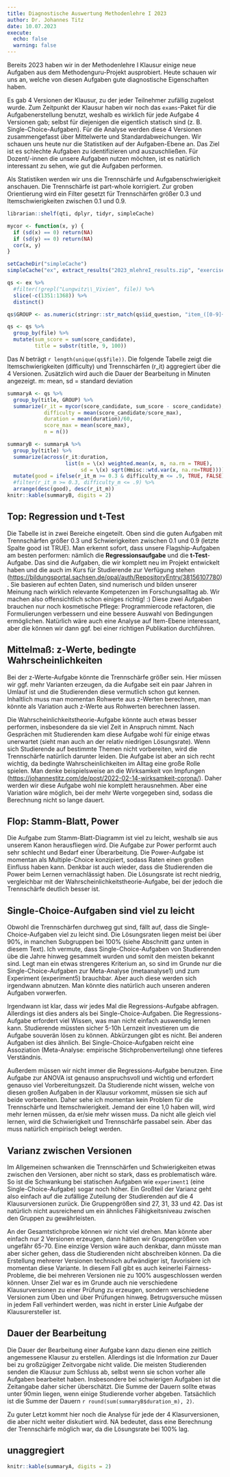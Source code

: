 ```yaml
---
title: Diagnostische Auswertung Methodenlehre I 2023
author: Dr. Johannes Titz
date: 10.07.2023
execute:
  echo: false
  warning: false
---
```


Bereits 2023 haben wir in der Methodenlehre I Klausur einige neue Aufgaben aus dem Methodenguru-Projekt ausprobiert. Heute schauen wir uns an, welche von diesen Aufgaben gute diagnostische Eigenschaften haben.

Es gab 4 Versionen der Klausur, zu der jeder Teilnehmer zufällig zugelost wurde. Zum Zeitpunkt der Klausur haben wir noch das `exams`-Paket für die Aufgabenerstellung benutzt, weshalb es wirklich für jede Aufgabe 4 Versionen gab; selbst für diejenigen die eigentlich statisch sind (z. B. Single-Choice-Aufgaben). Für die Analyse werden diese 4 Versionen zusammengefasst über Mittelwerte und Standardabweichungen. Wir schauen uns heute nur die Statistiken auf der Aufgaben-Ebene an. Das Ziel ist es schlechte Aufgaben zu identifizieren und auszuschließen. Für Dozent/-innen die unsere Aufgaben nutzen möchten, ist es natürlich interessant zu sehen, wie gut die Aufgaben performen.

Als Statistiken werden wir uns die Trennschärfe und Aufgabenschwierigkeit anschauen. Die Trennschärfe ist part-whole korrigiert. Zur groben Orientierung wird ein Filter gesetzt für Trennschärfen größer 0.3 und Itemschwierigkeiten zwischen 0.1 und 0.9.

```r
librarian::shelf(qti, dplyr, tidyr, simpleCache)

mycor <- function(x, y) {
  if (sd(x) == 0) return(NA)
  if (sd(y) == 0) return(NA)
  cor(x, y)
}

setCacheDir("simpleCache")
simpleCache("ex", extract_results("2023_mlehreI_results.zip", "exercises", hide_filename = T), recreate = F)
```

```r
qs <- ex %>%
  #filter(!grepl("Lungwitz\\_Vivien", file)) %>%
  slice(-c(1351:1368)) %>%
  distinct()

qs$GROUP <- as.numeric(stringr::str_match(qs$id_question, "item_([0-9]+)")[,2])

qs <- qs %>%
  group_by(file) %>%
  mutate(sum_score = sum(score_candidate),
         title = substr(title, 9, 100))
```

Das $N$ beträgt `r length(unique(qs$file))`. Die folgende Tabelle zeigt die Itemschwierigkeiten (difficulty) und Trennschärfen (r_it) aggregiert über die 4 Versionen. Zusätzlich wird auch die Dauer der Bearbeitung in Minuten angezeigt. m: mean, sd = standard deviation

```r
summaryA <- qs %>%
  group_by(title, GROUP) %>%
  summarize(r_it = mycor(score_candidate, sum_score - score_candidate),
            difficulty = mean(score_candidate/score_max),
            duration = mean(duration)/60,
            score_max = mean(score_max),
            n = n())

summaryB <- summaryA %>%
  group_by(title) %>%
  summarize(across(r_it:duration,
                   list(m = \(x) weighted.mean(x, n, na.rm = TRUE),
                        sd = \(x) sqrt(Hmisc::wtd.var(x, na.rm=TRUE))))) %>%
  mutate(good = ifelse(r_it_m >= 0.3 & difficulty_m <= .9, TRUE, FALSE)) %>%
  #filter(r_it_m >= 0.3, difficulty_m <= .9) %>%
  arrange(desc(good), desc(r_it_m))
knitr::kable(summaryB, digits = 2)
```

## Top: Regression und t-Test

Die Tabelle ist in zwei Bereiche eingeteilt. Oben sind die guten Aufgaben mit Trennschärfen größer 0.3 und Schwierigkeiten zwischen 0.1 und 0.9 (letzte Spalte good ist TRUE). Man erkennt sofort, dass unsere Flagship-Aufgaben am besten performen: nämlich die **Regressionsaufgabe** und die **t-Test**-Aufgabe. Das sind die Aufgaben, die wir komplett neu im Projekt entwickelt haben und die auch im Kurs für Studierende zur Verfügung stehen (<https://bildungsportal.sachsen.de/opal/auth/RepositoryEntry/38156107780>). Sie basieren auf echten Daten, sind numerisch und bilden unserer Meinung nach wirklich relevante Kompetenzen im Forschungsalltag ab. Wir machen also offensichtlich schon einiges richtig! :) Diese zwei Aufgaben brauchen nur noch kosmetische Pflege: Programmiercode refactoren, die Formulierungen verbessern und eine bessere Auswahl von Bedingungen ermöglichen. Natürlich wäre auch eine Analyse auf Item-Ebene interessant, aber die können wir dann ggf. bei einer richtigen Publikation durchführen.

## Mittelmaß: z-Werte, bedingte Wahrscheinlichkeiten

Bei der z-Werte-Aufgabe könnte die Trennschärfe größer sein. Hier müssen wir ggf. mehr Varianten erzeugen, da die Aufgabe seit ein paar Jahren in Umlauf ist und die Studierenden diese vermutlich schon gut kennen. Inhaltlich muss man momentan Rohwerte aus z-Werten berechnen, man könnte als Variation auch z-Werte aus Rohwerten berechnen lassen.

Die Wahrscheinlichkeitstheorie-Aufgabe könnte auch etwas besser performen, insbesondere da sie viel Zeit in Anspruch nimmt. Nach Gesprächen mit Studierenden kam diese Aufgabe wohl für einige etwas unerwartet (sieht man auch an der relativ niedrigen Lösungsrate). Wenn sich Studierende auf bestimmte Themen nicht vorbereiten, wird die Trennschärfe natürlich darunter leiden. Die Aufgabe ist aber an sich recht wichtig, da bedingte Wahrscheinlichkeiten im Alltag eine große Rolle spielen. Man denke beispielsweise an die Wirksamkeit von Impfungen (<https://johannestitz.com/de/post/2022-02-14-wirksamkeit-corona/>). Daher werden wir diese Aufgabe wohl nie komplett herausnehmen. Aber eine Variation wäre möglich, bei der mehr Werte vorgegeben sind, sodass die Berechnung nicht so lange dauert.

## Flop: Stamm-Blatt, Power

Die Aufgabe zum Stamm-Blatt-Diagramm ist viel zu leicht, weshalb sie aus unserem Kanon herausfliegen wird. Die Aufgabe zur Power performt auch sehr schlecht und Bedarf einer Überarbeitung. Die Power-Aufgabe ist momentan als Multiple-Choice konzipiert, sodass Raten einen großen Einfluss haben kann. Denkbar ist auch wieder, dass die Studierenden die Power beim Lernen vernachlässigt haben. Die Lösungsrate ist recht niedrig, vergleichbar mit der Wahrscheinlichkeitstheorie-Aufgabe, bei der jedoch die Trennschärfe deutlich besser ist.

## Single-Choice-Aufgaben sind viel zu leicht

Obwohl die Trennschärfen durchweg gut sind, fällt auf, dass die Single-Choice-Aufgaben viel zu leicht sind. Die Lösungsraten liegen meist bei über 90%, in manchen Subgruppen bei 100% (siehe Abschnitt ganz unten in diesem Text). Ich vermute, dass Single-Choice-Aufgaben von Studierenden übe die Jahre hinweg gesammelt wurden und somit den meisten bekannt sind. Legt man ein etwas strengeres Kriterium an, so sind im Grunde nur die Single-Choice-Aufgaben zur Meta-Analyse (metaanalyse1) und zum Experiment (experiment5) brauchbar. Aber auch diese werden sich irgendwann abnutzen. Man könnte dies natürlich auch unseren anderen Aufgaben vorwerfen. 

Irgendwann ist klar, dass wir jedes Mal die Regressions-Aufgabe abfragen. Allerdings ist dies anders als bei Single-Choice-Aufgaben. Die Regressions-Aufgabe erfordert viel Wissen, was man nicht einfach auswendig lernen kann. Studierende müssten sicher 5-10h Lernzeit investieren um die Aufgabe souverän lösen zu können. Abkürzungen gibt es nicht. Bei anderen Aufgaben ist dies ähnlich. Bei Single-Choice-Aufgaben reicht eine Assoziation (Meta-Analyse: empirische Stichprobenverteilung) ohne tieferes Verständnis.

Außerdem müssen wir nicht immer die Regressions-Aufgabe benutzen. Eine Aufgabe zur ANOVA ist genauso anspruchsvoll und wichtig und erfordert genauso viel Vorbereitungszeit. Da Studierende nicht wissen, welche von diesen großen Aufgaben in der Klausur vorkommt, müssen sie sich auf beide vorbereiten. Daher sehe ich momentan kein Problem für die Trennschärfe und Itemschwierigkeit. Jemand der eine 1,0 haben will, wird mehr lernen müssen, da er/sie mehr wissen muss. Da nicht alle gleich viel lernen, wird die Schwierigkeit und Trennschärfe passabel sein. Aber das muss natürlich empirisch belegt werden.

## Varianz zwischen Versionen

Im Allgemeinen schwanken die Trennschärfen und Schwierigkeiten etwas zwischen den Versionen, aber nicht so stark, dass es problematisch wäre. So ist die Schwankung bei statischen Aufgaben wie `experiment1` (eine Single-Choice-Aufgabe) sogar noch höher. Ein Großteil der Varianz geht also einfach auf die zufällige Zuteilung der Studierenden auf die 4 Klausurversionen zurück. Die Gruppengrößen sind 27, 31, 33 und 42. Das ist natürlich nicht ausreichend um ein ähnliches Fähigkeitsniveau zwischen den Gruppen zu gewährleisten. 

An der Gesamtstichprobe können wir nicht viel drehen. Man könnte aber einfach nur 2 Versionen erzeugen, dann hätten wir Gruppengrößen von ungefähr 65-70. Eine einzige Version wäre auch denkbar, dann müsste man aber sicher gehen, dass die Studierenden nicht abschreiben können. Da die Erstellung mehrerer Versionen technisch aufwändiger ist, favorisiere ich momentan diese Variante. In diesem Fall gibt es auch keinerlei Fairness-Probleme, die bei mehreren Versionen nie zu 100% ausgeschlossen werden können. Unser Ziel war es im Grunde auch nie verschiedene Klausurversionen zu einer Prüfung zu erzeugen, sondern verschiedene Versionen zum Üben und über Prüfungen hinweg. Betrugsversuche müssen in jedem Fall verhindert werden, was nicht in erster Linie Aufgabe der Klausurersteller ist.


## Dauer der Bearbeitung

Die Dauer der Bearbeitung einer Aufgabe kann dazu dienen eine zeitlich angemessene Klausur zu erstellen. Allerdings ist die Information zur Dauer bei zu großzügiger Zeitvorgabe nicht valide. Die meisten Studierenden senden die Klausur zum Schluss ab, selbst wenn sie schon vorher alle Aufgaben bearbeitet haben. Insbesondere bei schwierigen Aufgaben ist die Zeitangabe daher sicher überschätzt. Die Summe der Dauern sollte etwas unter 90min liegen, wenn einige Studierende vorher abgeben. Tatsächlich ist die Summe der Dauern `r round(sum(summaryB$duration_m), 2)`.

Zu guter Letzt kommt hier noch die Analyse für jede der 4 Klasurversionen, die aber nicht weiter diskutiert wird. NA bedeutet, dass eine Berechnung der Trennschärfe möglich war, da die Lösungsrate bei 100% lag.

## unaggregiert

```r
knitr::kable(summaryA, digits = 2)
```

